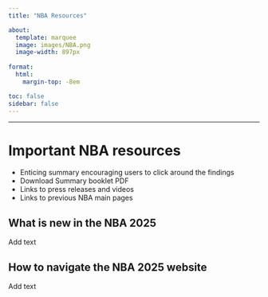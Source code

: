 ```yaml
---
title: "NBA Resources"

about:
  template: marquee
  image: images/NBA.png
  image-width: 897px
 
format:
  html:
    margin-top: -8em

toc: false
sidebar: false
---
```


------------------------------------------------------------------------

# Important NBA resources

-   Enticing summary encouraging users to click around the findings
-   Download Summary booklet PDF
-   Links to press releases and videos
-   Links to previous NBA main pages

## What is new in the NBA 2025

Add text

## How to navigate the NBA 2025 website

Add text

